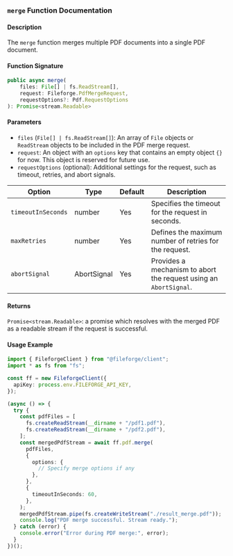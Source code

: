 ### `merge` Function Documentation

#### Description

The `merge` function merges multiple PDF documents into a single PDF document.

#### Function Signature

```typescript
public async merge(
    files: File[] | fs.ReadStream[],
    request: Fileforge.PdfMergeRequest,
    requestOptions?: Pdf.RequestOptions
): Promise<stream.Readable>
```

#### Parameters

- `files` (`File[] | fs.ReadStream[]`): An array of `File` objects or `ReadStream` objects to be included in the PDF merge request.
- `request`: An object with an `options` key that contains an empty object `{}` for now. This object is reserved for future use.
- `requestOptions` (optional): Additional settings for the request, such as timeout, retries, and abort signals.

| Option              | Type                   | Default | Description                                                                     |
|---------------------|------------------------|---------|---------------------------------------------------------------------------------|
| `timeoutInSeconds`  | number                 | Yes     | Specifies the timeout for the request in seconds.                               |
| `maxRetries`        | number                 | Yes     | Defines the maximum number of retries for the request.                          |
| `abortSignal`       | AbortSignal            | Yes     | Provides a mechanism to abort the request using an `AbortSignal`.               |

#### Returns

`Promise<stream.Readable>`: a promise which resolves with the merged PDF as a readable stream if the request is successful.

#### Usage Example

```typescript
import { FileforgeClient } from "@fileforge/client";
import * as fs from "fs";

const ff = new FileforgeClient({
  apiKey: process.env.FILEFORGE_API_KEY,
});

(async () => {
  try {
    const pdfFiles = [
      fs.createReadStream(__dirname + "/pdf1.pdf"),
      fs.createReadStream(__dirname + "/pdf2.pdf"),
    ];
    const mergedPdfStream = await ff.pdf.merge(
      pdfFiles,
      {
        options: {
          // Specify merge options if any
        },
      },
      {
        timeoutInSeconds: 60,
      },
    );
    mergedPdfStream.pipe(fs.createWriteStream("./result_merge.pdf"));
    console.log("PDF merge successful. Stream ready.");
  } catch (error) {
    console.error("Error during PDF merge:", error);
  }
})();

```
